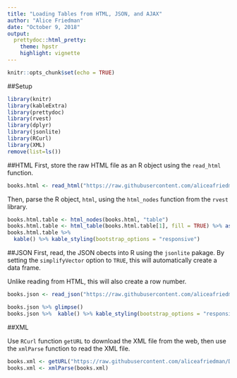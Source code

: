 ```yaml
---
title: "Loading Tables from HTML, JSON, and AJAX"
author: "Alice Friedman"
date: "October 9, 2018"
output:
  prettydoc::html_pretty:
    theme: hpstr
    highlight: vignette
---
```


```r
knitr::opts_chunk$set(echo = TRUE)
```

##Setup
```r
library(knitr)
library(kableExtra)
library(prettydoc)
library(rvest)
library(dplyr)
library(jsonlite)
library(RCurl)
library(XML)
remove(list=ls())
```

##HTML
First, store the raw HTML file as an R object using the ```read_html``` function.
```r
books.html <- read_html("https://raw.githubusercontent.com/aliceafriedman/DATA607_HW_WK7/master/books.html")
```

Then, parse the R object, ```html```, using the ```html_nodes``` function from the ```rvest``` library.
```r
books.html.table <- html_nodes(books.html, "table")
books.html.table <- html_table(books.html.table[1], fill = TRUE) %>% as.data.frame() %>% glimpse()
books.html.table %>% 
  kable() %>% kable_styling(bootstrap_options = "responsive")
```

##JSON
First, read, the JSON obects into R using the ```jsonlite``` pakage. By setting the ```simplifyVector``` option to ```TRUE```, this will automatically create a data frame.

Unlike reading from HTML, this will also create a row number.
```r
books.json <- read_json("https://raw.githubusercontent.com/aliceafriedman/DATA607_HW_WK7/master/books.json",  simplifyVector = TRUE)

books.json %>% glimpse()
books.json %>%  kable() %>% kable_styling(bootstrap_options = "responsive")
```


##XML

Use ```RCurl``` function ```getURL``` to download the XML file from the web, then use the ```xmlParse``` function to read the XML file.

```r
books.xml <- getURL("https://raw.githubusercontent.com/aliceafriedman/DATA607_HW_WK7/master/books.xml")
books.xml <- xmlParse(books.xml)
```
